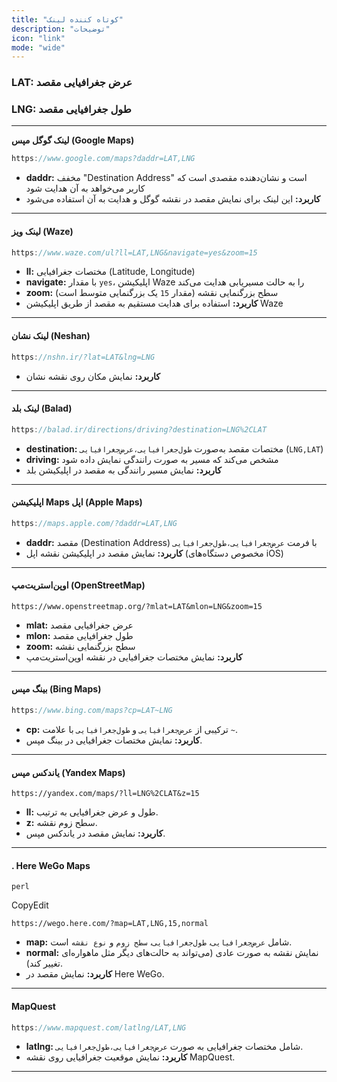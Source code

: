 ```yaml
---
title: "کوتاه کننده لینک"
description: "توضیحات"
icon: "link"
mode: "wide"
---
```



### **LAT:** عرض جغرافیایی مقصد

### **LNG: طول جغرافیایی مقصد**

---

**لینک گوگل مپس (Google Maps)**

```javascript
https://www.google.com/maps?daddr=LAT,LNG
```

- **daddr:** مخفف "Destination Address" است و نشان‌دهنده مقصدی است که کاربر می‌خواهد به آن هدایت شود
- **کاربرد:** این لینک برای نمایش مقصد در نقشه گوگل و هدایت به آن استفاده می‌شود

---

#### **لینک ویز (Waze)**

```javascript
https://www.waze.com/ul?ll=LAT,LNG&navigate=yes&zoom=15 
```

- **ll:** مختصات جغرافیایی (Latitude, Longitude)
- **navigate:** با مقدار `yes`، اپلیکیشن Waze را به حالت مسیریابی هدایت می‌کند
- **zoom:** سطح بزرگنمایی نقشه (مقدار `15` یک بزرگنمایی متوسط است)
- **کاربرد:** استفاده برای هدایت مستقیم به مقصد از طریق اپلیکیشن Waze

---

#### **لینک نشان (Neshan)**

```javascript
https://nshn.ir/?lat=LAT&lng=LNG 
```

- **کاربرد:** نمایش مکان روی نقشه نشان

---

#### **لینک بلد (Balad)**

```javascript
https://balad.ir/directions/driving?destination=LNG%2CLAT 
```

- **destination:** مختصات مقصد به‌صورت `طول‌جغرافیایی،عرض‌جغرافیایی` (`LNG,LAT`)
- **driving:** مشخص می‌کند که مسیر به صورت رانندگی نمایش داده شود
- **کاربرد:** نمایش مسیر رانندگی به مقصد در اپلیکیشن بلد

---

#### **اپلیکیشن Maps اپل (Apple Maps)**

```javascript
https://maps.apple.com/?daddr=LAT,LNG 
```

- **daddr:** مقصد (Destination Address) با فرمت `عرض‌جغرافیایی،طول‌جغرافیایی`
- **کاربرد:** نمایش مقصد در اپلیکیشن نقشه اپل (مخصوص دستگاه‌های iOS)

---

#### **اوپن‌استریت‌مپ (OpenStreetMap)**

```
https://www.openstreetmap.org/?mlat=LAT&mlon=LNG&zoom=15 
```

- **mlat:** عرض جغرافیایی مقصد
- **mlon:** طول جغرافیایی مقصد
- **zoom:** سطح بزرگنمایی نقشه
- **کاربرد:** نمایش مختصات جغرافیایی در نقشه اوپن‌استریت‌مپ

---

#### **بینگ مپس (Bing Maps)**

```javascript
https://www.bing.com/maps?cp=LAT~LNG 
```

- **cp:** ترکیبی از `عرض‌جغرافیایی` و `طول‌جغرافیایی` با علامت `~`.
- **کاربرد:** نمایش مختصات جغرافیایی در بینگ مپس.

---

#### **یاندکس مپس (Yandex Maps)**

```
https://yandex.com/maps/?ll=LNG%2CLAT&z=15 
```

- **ll:** طول و عرض جغرافیایی به ترتیب.
- **z:** سطح زوم نقشه.
- **کاربرد:** نمایش مقصد در یاندکس مپس.

---

#### . **Here WeGo Maps**

```
perl
```

CopyEdit

`https://wego.here.com/?map=LAT,LNG,15,normal `

- **map:** شامل `عرض‌جغرافیایی`، `طول‌جغرافیایی`، `سطح زوم` و `نوع نقشه` است.
- **normal:** نمایش نقشه به صورت عادی (می‌تواند به حالت‌های دیگر مثل ماهواره‌ای تغییر کند).
- **کاربرد:** نمایش مقصد در Here WeGo.

---

#### **MapQuest**

```javascript
https://www.mapquest.com/latlng/LAT,LNG 
```

- **latlng:** شامل مختصات جغرافیایی به صورت `عرض‌جغرافیایی،طول‌جغرافیایی`.
- **کاربرد:** نمایش موقعیت جغرافیایی روی نقشه MapQuest.

---